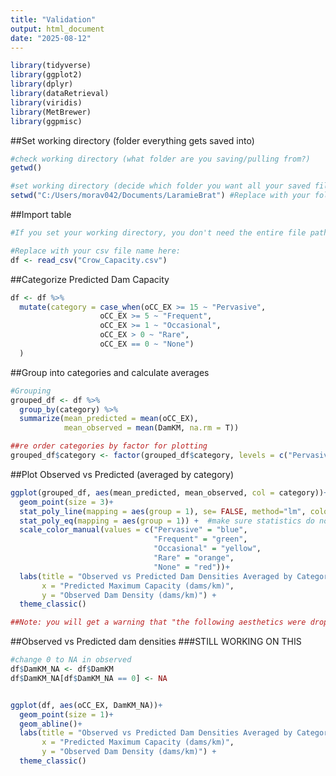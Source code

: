 ```yaml
---
title: "Validation"
output: html_document
date: "2025-08-12"
---
```


```r

library(tidyverse)
library(ggplot2)
library(dplyr)
library(dataRetrieval)
library(viridis)
library(MetBrewer)
library(ggpmisc)
```
##Set working directory (folder everything gets saved into)
```r
#check working directory (what folder are you saving/pulling from?)
getwd()

#set working directory (decide which folder you want all your saved files to live in)
setwd("C:/Users/morav042/Documents/LaramieBrat") #Replace with your folder of choice

```

##Import table
```r
#If you set your working directory, you don't need the entire file path, just the file name! If you did NOT set your wd, you need the entire file path. I recommend you always set a wd. 

#Replace with your csv file name here:
df <- read_csv("Crow_Capacity.csv")
```


##Categorize Predicted Dam Capacity
```r
df <- df %>% 
  mutate(category = case_when(oCC_EX >= 15 ~ "Pervasive",
                    oCC_EX >= 5 ~ "Frequent",
                    oCC_EX >= 1 ~ "Occasional",
                    oCC_EX > 0 ~ "Rare",
                    oCC_EX == 0 ~ "None")
  )
```

##Group into categories and calculate averages
```r


#Grouping
grouped_df <- df %>%
  group_by(category) %>%
  summarize(mean_predicted = mean(oCC_EX),
            mean_observed = mean(DamKM, na.rm = T))

##re order categories by factor for plotting
grouped_df$category <- factor(grouped_df$category, levels = c("Pervasive", "Frequent", "Occasional", "Rare", "None"))

```

##Plot Observed vs Predicted (averaged by category)
```r
ggplot(grouped_df, aes(mean_predicted, mean_observed, col = category))+
  geom_point(size = 3)+
  stat_poly_line(mapping = aes(group = 1), se= FALSE, method="lm", color = "black") +
  stat_poly_eq(mapping = aes(group = 1)) +  #make sure statistics do not consider the color grouping, which is just for visualization
  scale_color_manual(values = c("Pervasive" = "blue",
                                "Frequent" = "green",
                                "Occasional" = "yellow",
                                "Rare" = "orange",
                                "None" = "red"))+
  labs(title = "Observed vs Predicted Dam Densities Averaged by Category",
       x = "Predicted Maximum Capacity (dams/km)",
       y = "Observed Dam Density (dams/km)") +
  theme_classic()

##Note: you will get a warning that "the following aesthetics were dropped during statistical transformation..." this is fine! I did that on purpose! 
```

##Observed vs Predicted dam densities
###STILL WORKING ON THIS
```r
#change 0 to NA in observed
df$DamKM_NA <- df$DamKM
df$DamKM_NA[df$DamKM_NA == 0] <- NA


ggplot(df, aes(oCC_EX, DamKM_NA))+
  geom_point(size = 1)+
  geom_abline()+
  labs(title = "Observed vs Predicted Dam Densities Averaged by Category",
       x = "Predicted Maximum Capacity (dams/km)",
       y = "Observed Dam Density (dams/km)") +
  theme_classic()
```

